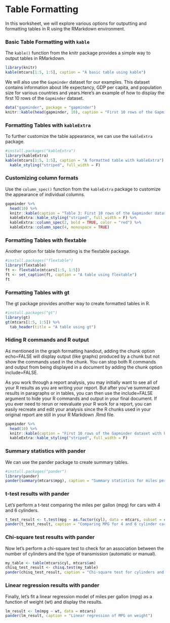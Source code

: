 # Table Formatting

In this worksheet, we will explore various options for outputting and formatting tables in R using the RMarkdown environment.

### Basic Table Formatting with `kable`

The `kable()` function from the knitr package provides a simple way to output tables in RMarkdown.

```r
library(knitr)
kable(mtcars[1:5, 1:5], caption = "A basic table using kable")
```

We will also use the `Gapminder` dataset for our examples. This dataset contains information about life expectancy, GDP per capita, and population size for various countries and years.Here's an example of how to display the first 10 rows of the `Gapminder` dataset.

```r
data("gapminder", package = "gapminder")
knitr::kable(head(gapminder, 10), caption = "First 10 rows of the Gapminder dataset.")
```

### Formatting Tables with `kableExtra`

To further customize the table appearance, we can use the `kableExtra` package.

```r
#install.packages("kableExtra") 
library(kableExtra)
kable(mtcars[1:5, 1:5], caption = "A formatted table with kableExtra") %>%
  kable_styling("striped", full_width = F)
```


### Customizing column formats

Use the `column_spec()` function from the `kableExtra` package to customize the appearance of individual columns.

```r
gapminder %>%
  head(10) %>%
  knitr::kable(caption = "Table 3: First 10 rows of the Gapminder dataset with custom column formatting.") %>%
  kableExtra::kable_styling("striped", full_width = F) %>%
  kableExtra::column_spec(2, bold = TRUE, color = "red") %>%
  kableExtra::column_spec(4, monospace = TRUE)
```


### Formatting Tables with flextable

Another option for table formatting is the flextable package.

```r
#install.packages("flextable")
library(flextable)
ft <- flextable(mtcars[1:5, 1:5])
ft <- set_caption(ft, caption = "A table using flextable")
ft
```


### Formatting Tables with gt

The gt package provides another way to create formatted tables in R.

```r
#install.packages("gt")
library(gt)
gt(mtcars[1:5, 1:5]) %>%
  tab_header(title = "A table using gt")
```



### Hiding R commands and R output

As mentioned in the graph formatting handout, adding the chunk option echo=FALSE will display output (like graphs) produced by a chunk but not show the commands used in the chunk. You can stop both R commands and output from being displayed in a document by adding the chunk option include=FALSE.

As you work through a report analysis, you may initially want to see all of your R results as you are writing your report. But after you've summarized results in paragraphs or in tables, you can then use the include=FALSE argument to hide your R commands and output in your final document. If you ever need to rerun or reevaluate your R work for a report, you can easily recreate and edit your analysis since the R chunks used in your original report are still in your R Markdown .Rmd file.

```r
gapminder %>%
  head(10) %>%
  knitr::kable(caption = "First 10 rows of the Gapminder dataset with hidden R commands and output.") %>%
  kableExtra::kable_styling("striped", full_width = F)
```

### Summary statistics with pander

We can use the pander package to create summary tables.

```r
#install.packages("pander")
library(pander)
pander(summary(mtcars$mpg), caption = "Summary statistics for miles per gallon")
```


### t-test results with pander

Let's perform a t-test comparing the miles per gallon (mpg) for cars with 4 and 6 cylinders.

```r
t_test_result <- t.test(mpg ~ as.factor(cyl), data = mtcars, subset = cyl %in% c(4, 6))
pander(t_test_result, caption = "Comparing MPG for 4 and 6 cylinder cars")
```

### Chi-square test results with pander
Now let's perform a chi-square test to check for an association between the number of cylinders and the type of transmission (automatic or manual).

```r
my_table <- table(mtcars$cyl, mtcars$am)
chisq_test_result <- chisq.test(my_table)
pander(chisq_test_result, caption = "Chi-square test for cylinders and transmission type")
```

### Linear regression results with pander
Finally, let's fit a linear regression model of miles per gallon (mpg) as a function of weight (wt) and display the results.

```r
lm_result <- lm(mpg ~ wt, data = mtcars)
pander(lm_result, caption = "Linear regression of MPG on weight")
```

